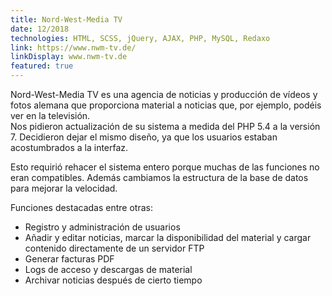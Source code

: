 ```yaml
---
title: Nord-West-Media TV
date: 12/2018
technologies: HTML, SCSS, jQuery, AJAX, PHP, MySQL, Redaxo
link: https://www.nwm-tv.de/
linkDisplay: www.nwm-tv.de
featured: true
---
```



Nord-West-Media TV es una agencia de noticias y producción de vídeos y fotos alemana que proporciona material a noticias que, por ejemplo, podéis ver en la televisión.\
Nos pidieron actualización de su sistema a medida del PHP 5.4 a la versión 7. Decidieron dejar el mismo diseño, ya que los usuarios estaban acostumbrados a la interfaz.

Esto requirió rehacer el sistema entero porque muchas de las funciones no eran compatibles. Además cambiamos la estructura de la base de datos para mejorar la velocidad.

Funciones destacadas entre otras:

* Registro y administración de usuarios
* Añadir y editar noticias, marcar la disponibilidad del material y cargar contenido directamente de un servidor FTP
* Generar facturas PDF
* Logs de acceso y descargas de material
* Archivar noticias después de cierto tiempo